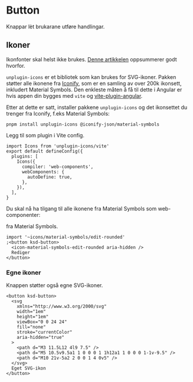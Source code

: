 

<Meta of={ButtonStories} />

# Button

Knappar lèt brukarane utføre handlingar.

<Primary />
<Controls />

## Ikoner

Ikonfonter skal helst ikke brukes. [Denne artikkelen](https://www.irigoyen.dev/blog/2021/02/17/stop-using-icon-fonts/) oppsummerer godt hvorfor.

`unplugin-icons` er et bibliotek som kan brukes for SVG-ikoner. Pakken støtter alle ikonene fra [Iconify](https://icon-sets.iconify.design/), som er en samling av over 200k ikonsett, inkludert Material Symbols.
Den enkleste måten å få til dette i Angular er hvis appen din bygges med `vite` og [vite-plugin-angular](https://www.npmjs.com/package/@analogjs/vite-plugin-angular).

Etter at dette er satt, installer pakkene `unplugin-icons` og det ikonsettet du trenger fra Iconify, f.eks Material Symbols:

`pnpm install unplugin-icons @iconify-json/material-symbols`

Legg til som plugin i Vite config.

```(ts)
import Icons from 'unplugin-icons/vite'
export default defineConfig({
  plugins: [
    Icons({
      compiler: 'web-components',
      webComponents: {
        autoDefine: true,
      },
    }),
  ],
}
```

Du skal nå ha tilgang til alle ikonene fra Material Symbols som web-componenter:

fra Material Symbols.

```tsx
import '~icons/material-symbols/edit-rounded'
;<button ksd-button>
  <icon-material-symbols-edit-rounded aria-hidden />
  Rediger
</button>
```

### Egne ikoner

Knappen støtter også egne SVG-ikoner.

```tsx
<button ksd-button>
  <svg
    xmlns="http://www.w3.org/2000/svg"
    width="1em"
    height="1em"
    viewBox="0 0 24 24"
    fill="none"
    stroke="currentColor"
    aria-hidden="true"
  >
    <path d="M3 11.5L12 4l9 7.5" />
    <path d="M5 10.5v9.5a1 1 0 0 0 1 1h12a1 1 0 0 0 1-1v-9.5" />
    <path d="M10 21v-5a2 2 0 0 1 4 0v5" />
  </svg>
  Eget SVG-ikon
</button>
```
